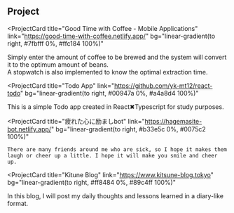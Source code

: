 ## Project

<ProjectCard
  title="Good Time with Coffee - Mobile Applications"
  link="https://good-time-with-coffee.netlify.app/"
  bg="linear-gradient(to right, #7fbfff 0%, #ffc184 100%)"
>
Simply enter the amount of coffee to be brewed and the system will convert it to the optimum amount of beans.<br/>
A stopwatch is also implemented to know the optimal extraction time.
</ProjectCard>

<ProjectCard
  title="Todo App"
  link="https://github.com/yk-mt12/react-todo"
  bg="linear-gradient(to right, #00947a 0%, #a4a8d4 100%)"
>
  This is a simple Todo app created in React✖︎Typescript for study purposes.
  <br />
</ProjectCard>

<ProjectCard
  title="疲れた心に励ましbot"
  link="https://hagemasite-bot.netlify.app/"
  bg="linear-gradient(to right, #b33e5c 0%, #0075c2 100%)"
>
    There are many friends around me who are sick, so I hope it makes them laugh or cheer up a little. I hope it will make you smile and cheer up.
</ProjectCard>

<ProjectCard
  title="Kitune Blog"
  link="https://www.kitsune-blog.tokyo"
  bg="linear-gradient(to right, #ff8484 0%, #89c4ff 100%)"
>
 In this blog, I will post my daily thoughts and lessons learned in a diary-like format.
</ProjectCard>
